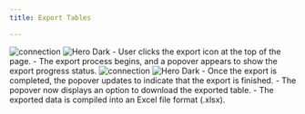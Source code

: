 ```yaml
---
title: Export Tables

---
```




<Steps>
  <Step title="Export tables">
   <img
  className="block dark:hidden"
  src="/images/img/export.png"
  alt="connection"
/>
<img
  className="hidden dark:block"
  src="/images/img/export-b.png"
  alt="Hero Dark"
/>
    - User clicks the export icon at the top of the page.
    - The export process begins, and a popover appears to show the export progress status.
  </Step>
  <Step title="Download exported file">
     <img
  className="block dark:hidden"
  src="/images/mockups/download.png"
  alt="connection"
/>
<img
  className="hidden dark:block"
  src="/images/mockups/download-b.pmg"
  alt="Hero Dark"
/>
    - Once the export is completed, the popover updates to indicate that the export is finished.
    - The popover now displays an option to download the exported table.
    - The exported data is compiled into an Excel file format (.xlsx).
  </Step>

</Steps>







